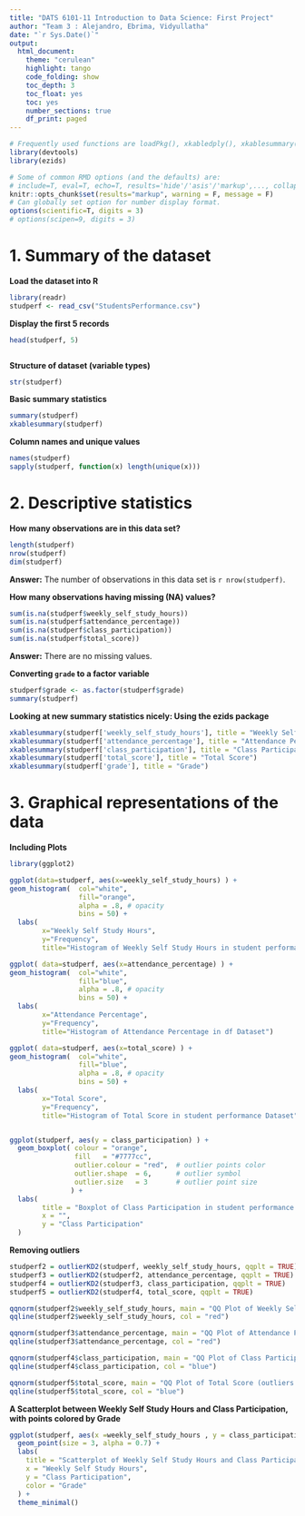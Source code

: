 ```yaml
---
title: "DATS 6101-11 Introduction to Data Science: First Project"
author: "Team 3 : Alejandro, Ebrima, Vidyullatha"
date: "`r Sys.Date()`"
output:
  html_document:
    theme: "cerulean"
    highlight: tango
    code_folding: show
    toc_depth: 3
    toc_float: yes
    toc: yes
    number_sections: true
    df_print: paged
---
```


```r
# Frequently used functions are loadPkg(), xkabledply(), xkablesummary(), uzscale(), etc.
library(devtools)
library(ezids)
```


```r
# Some of common RMD options (and the defaults) are: 
# include=T, eval=T, echo=T, results='hide'/'asis'/'markup',..., collapse=F, warning=T, message=T, error=T, cache=T, fig.width=6, fig.height=4, fig.dim=c(6,4) #inches, fig.align='left'/'center','right', 
knitr::opts_chunk$set(results="markup", warning = F, message = F)
# Can globally set option for number display format.
options(scientific=T, digits = 3) 
# options(scipen=9, digits = 3) 
```

# 1. Summary of the dataset 

**Load the dataset into R**
```r
library(readr)
studperf <- read_csv("StudentsPerformance.csv")
```

**Display the first 5 records**
```r
head(studperf, 5)
```

```r
```


**Structure of dataset (variable types)**
```r
str(studperf)
```

**Basic summary statistics**
```r
summary(studperf)
xkablesummary(studperf)
```

**Column names and unique values**
```r
names(studperf)
sapply(studperf, function(x) length(unique(x)))
```


# 2. Descriptive statistics

**How many observations are in this data set?**
```r
length(studperf)
nrow(studperf)
dim(studperf)
```
**Answer:** The number of observations in this data set is `r nrow(studperf)`.

**How many observations having missing (NA) values?**
```r
sum(is.na(studperf$weekly_self_study_hours))
sum(is.na(studperf$attendance_percentage))
sum(is.na(studperf$class_participation))
sum(is.na(studperf$total_score))
```
**Answer:** There are no missing values.

**Converting `grade` to a factor variable**
```r
studperf$grade <- as.factor(studperf$grade)
summary(studperf)
```

**Looking at new summary statistics nicely: Using the ezids package**

```r
xkablesummary(studperf['weekly_self_study_hours'], title = "Weekly Self Study Hours")
xkablesummary(studperf['attendance_percentage'], title = "Attendance Percentage")
xkablesummary(studperf['class_participation'], title = "Class Participation")
xkablesummary(studperf['total_score'], title = "Total Score")
xkablesummary(studperf['grade'], title = "Grade")
```

# 3. Graphical representations of the data

**Including Plots**
```r

library(ggplot2)

ggplot(data=studperf, aes(x=weekly_self_study_hours) ) + 
geom_histogram(  col="white", 
                 fill="orange", 
                 alpha = .8, # opacity
                 bins = 50) + 
  labs(
        x="Weekly Self Study Hours", 
        y="Frequency",
        title="Histogram of Weekly Self Study Hours in student performance Dataset") 

ggplot( data=studperf, aes(x=attendance_percentage) ) + 
geom_histogram(  col="white", 
                 fill="blue", 
                 alpha = .8, # opacity
                 bins = 50) + 
  labs(
        x="Attendance Percentage", 
        y="Frequency",
        title="Histogram of Attendance Percentage in df Dataset") 

ggplot( data=studperf, aes(x=total_score) ) + 
geom_histogram(  col="white", 
                 fill="blue", 
                 alpha = .8, # opacity
                 bins = 50) + 
  labs(
        x="Total Score", 
        y="Frequency",
        title="Histogram of Total Score in student performance Dataset") 


ggplot(studperf, aes(y = class_participation) ) +
  geom_boxplot( colour = "orange",       
                fill   = "#7777cc",      
                outlier.colour = "red",  # outlier points color
                outlier.shape  = 6,      # outlier symbol
                outlier.size   = 3       # outlier point size
               ) +
  labs(
        title = "Boxplot of Class Participation in student performance Dataset",
        x = "",
        y = "Class Participation"
  )
```

**Removing outliers**
```r

studperf2 = outlierKD2(studperf, weekly_self_study_hours, qqplt = TRUE)
studperf3 = outlierKD2(studperf2, attendance_percentage, qqplt = TRUE)
studperf4 = outlierKD2(studperf3, class_participation, qqplt = TRUE)
studperf5 = outlierKD2(studperf4, total_score, qqplt = TRUE)

qqnorm(studperf2$weekly_self_study_hours, main = "QQ Plot of Weekly Self Study Hours (outliers removed)")
qqline(studperf2$weekly_self_study_hours, col = "red")

qqnorm(studperf3$attendance_percentage, main = "QQ Plot of Attendance Percentage (outliers removed)")
qqline(studperf3$attendance_percentage, col = "red")

qqnorm(studperf4$class_participation, main = "QQ Plot of Class Participation (outliers removed)")
qqline(studperf4$class_participation, col = "blue")

qqnorm(studperf5$total_score, main = "QQ Plot of Total Score (outliers removed)")
qqline(studperf5$total_score, col = "blue")

```


**A Scatterplot between Weekly Self Study Hours and Class Participation, with points colored by Grade **
```r

ggplot(studperf, aes(x =weekly_self_study_hours , y = class_participation, color = grade)) +
  geom_point(size = 3, alpha = 0.7) +
  labs(
    title = "Scatterplot of Weekly Self Study Hours and Class Participation Colored by Grade",
    x = "Weekly Self Study Hours",
    y = "Class Participation",
    color = "Grade"
  ) +
  theme_minimal()
```



